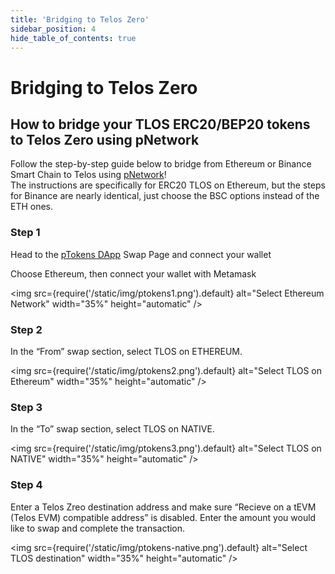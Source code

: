 ---
title: 'Bridging to Telos Zero'
sidebar_position: 4
hide_table_of_contents: true
---

# Bridging to Telos Zero

## How to bridge your TLOS ERC20/BEP20 tokens to Telos Zero using pNetwork

Follow the step-by-step guide below to bridge from Ethereum or Binance Smart Chain to Telos using [pNetwork](https://dapp.ptokens.io/#/swap)!  
The instructions are specifically for ERC20 TLOS on Ethereum, but the steps for Binance are nearly identical, just choose the BSC options instead of the ETH ones.

### Step 1

Head to the [pTokens DApp](https://dapp.ptokens.io/#/swap) Swap Page and connect your wallet

Choose Ethereum, then connect your wallet with Metamask

<img
    src={require('/static/img/ptokens1.png').default}
    alt="Select Ethereum Network"
    width="35%"
    height="automatic"
/>

### Step 2

In the “From” swap section, select TLOS on ETHEREUM.

<img
    src={require('/static/img/ptokens2.png').default}
    alt="Select TLOS on Ethereum"
    width="35%"
    height="automatic"
/>

### Step 3

In the “To” swap section, select TLOS on NATIVE.

<img
    src={require('/static/img/ptokens3.png').default}
    alt="Select TLOS on NATIVE"
    width="35%"
    height="automatic"
/>

### Step 4 

Enter a Telos Zreo destination address and make sure “Recieve on a tEVM (Telos EVM) compatible address” is disabled. Enter the amount you would like to swap and complete the transaction.

<img
    src={require('/static/img/ptokens-native.png').default}
    alt="Select TLOS destination"
    width="35%"
    height="automatic"
/>
